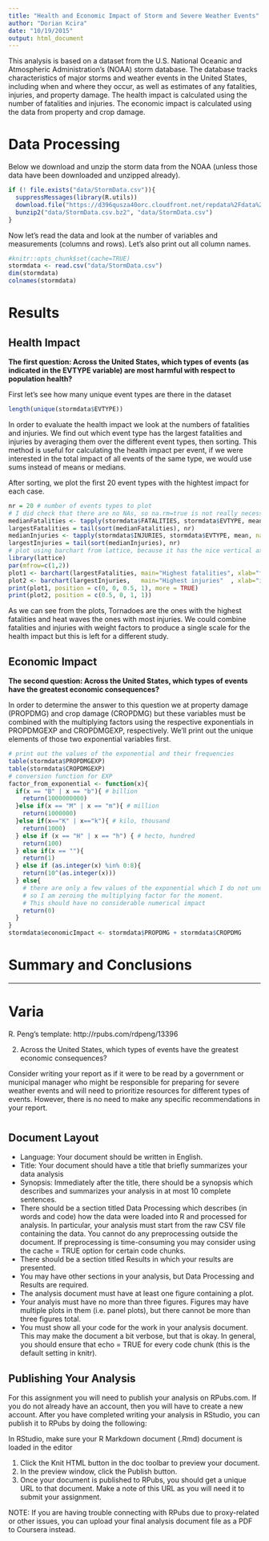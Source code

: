 ```yaml
---
title: "Health and Economic Impact of Storm and Severe Weather Events"
author: "Dorian Kcira"
date: "10/19/2015"
output: html_document
---
```



This analysis is based on a dataset from the U.S. National Oceanic and Atmospheric Administration's (NOAA) storm database. The database tracks characteristics of major storms and weather events in the United States, including when and where they occur, as well as estimates of any fatalities, injuries, and property damage. The health impact is calculated using the number of fatalities and injuries. The economic impact is calculated using the data from property and crop damage.

# Data Processing

Below we download and unzip the storm data from the NOAA (unless those data have been downloaded and unzipped already).

```r
if (! file.exists("data/StormData.csv")){
  suppressMessages(library(R.utils))
  download.file("https://d396qusza40orc.cloudfront.net/repdata%2Fdata%2FStormData.csv.bz2", "data/StormData.csv.bz2")
  bunzip2("data/StormData.csv.bz2", "data/StormData.csv")
}
```

Now let's read the data and look at the number of variables and measurements (columns and rows). Let's also print out all column names.

```R
#knitr::opts_chunk$set(cache=TRUE)
stormdata <- read.csv("data/StormData.csv")
dim(stormdata)
colnames(stormdata)
```


# Results

## Health Impact

**The first question: Across the United States, which types of events (as indicated in the EVTYPE variable) are most harmful with respect to population health?**


First let's see how many unique event types are there in the dataset
```r
length(unique(stormdata$EVTYPE))
```

In order to evaluate the health impact we look at the numbers of fatalities and injuries. We find out which event type has the largest fatalities and injuries by averaging them over the different event types, then sorting. This method is useful for calculating the health impact per event, if we were interested in the total impact of all events of the same type, we would use sums instead of means or medians.

After sorting, we plot the first 20 event types with the hightest impact for each case.


```r
nr = 20 # number of events types to plot
# I did check that there are no NAs, so na.rm=true is not really necessary
medianFatalities <- tapply(stormdata$FATALITIES, stormdata$EVTYPE, mean, na.rm = TRUE, simplify=TRUE)
largestFatalities = tail(sort(medianFatalities), nr)
medianInjuries <- tapply(stormdata$INJURIES, stormdata$EVTYPE, mean, na.rm = TRUE, simplify=TRUE)
largestInjuries = tail(sort(medianInjuries), nr)
# plot using barchart from lattice, because it has the nice vertical axis with the labels
library(lattice)
par(mfrow=c(1,2))
plot1 <- barchart(largestFatalities, main="Highest fatalities", xlab="fatalities")
plot2 <- barchart(largestInjuries,   main="Highest injuries"  , xlab="injuries")
print(plot1, position = c(0, 0, 0.5, 1), more = TRUE)
print(plot2, position = c(0.5, 0, 1, 1))
```

As we can see from the plots, Tornadoes are the ones with the highest fatalities and heat waves the ones with most injuries. We could combine fatalities and injuries with weight factors to produce a single scale for the health impact but this is left for a different study.


## Economic Impact

**The second question: Across the United States, which types of events have the greatest economic consequences?**

In order to determine the answer to this question we at property damage (PROPDMG) and crop damage (CROPDMG) but these variables must be combined with the multiplying factors using the respective exponentials in PROPDMGEXP and CROPDMGEXP, respectively. We'll print out the unique elements of those two exponential variables first.

```r
# print out the values of the exponential and their frequencies
table(stormdata$PROPDMGEXP)
table(stormdata$CROPDMGEXP)
# conversion function for EXP
factor_from_exponential <- function(x){
  if(x == "B" | x == "b"){ # billion
    return(1000000000)
  }else if(x == "M" | x == "m"){ # million
    return(1000000)
  }else if(x=="K" | x=="k"){ # kilo, thousand
    return(1000)
  } else if (x == "H" | x == "h") { # hecto, hundred
    return(100)
  } else if(x == ""){
    return(1)
  } else if (as.integer(x) %in% 0:8){
    return(10^(as.integer(x)))
  } else{
    # there are only a few values of the exponential which I do not understand,
    # so I am zeroing the multiplying factor for the moment.
    # This should have no considerable numerical impact
    return(0)
  }
}
stormdata$economicImpact <- stormdata$PROPDMG + stormdata$CROPDMG

```

# Summary and Conclusions



***********************************************

# Varia

R. Peng's template: http://rpubs.com/rdpeng/13396


   2. Across the United States, which types of events have the greatest economic consequences?

Consider writing your report as if it were to be read by a government or municipal manager who might be responsible for preparing for severe weather events and will need to prioritize resources for different types of events. However, there is no need to make any specific recommendations in your report.

#
## Document Layout

   * Language: Your document should be written in English.
   * Title: Your document should have a title that briefly summarizes your data analysis
   * Synopsis: Immediately after the title, there should be a synopsis which describes and summarizes your analysis in at most 10 complete sentences.
   * There should be a section titled Data Processing which describes (in words and code) how the data were loaded into R and processed for analysis. In particular, your analysis must start from the raw CSV file containing the data. You cannot do any preprocessing outside the document. If preprocessing is time-consuming you may consider using the cache = TRUE option for certain code chunks.
   * There should be a section titled Results in which your results are presented.
   * You may have other sections in your analysis, but Data Processing and Results are required.
   * The analysis document must have at least one figure containing a plot.
   * Your analyis must have no more than three figures. Figures may have multiple plots in them (i.e. panel plots), but there cannot be more than three figures total.
   * You must show all your code for the work in your analysis document. This may make the document a bit verbose, but that is okay. In general, you should ensure that echo = TRUE for every code chunk (this is the default setting in knitr).

## Publishing Your Analysis

For this assignment you will need to publish your analysis on RPubs.com. If you do not already have an account, then you will have to create a new account. After you have completed writing your analysis in RStudio, you can publish it to RPubs by doing the following:

In RStudio, make sure your R Markdown document (.Rmd) document is loaded in the editor

   1. Click the Knit HTML button in the doc toolbar to preview your document.
   1. In the preview window, click the Publish button.
   1. Once your document is published to RPubs, you should get a unique URL to that document. Make a note of this URL as you will need it to submit your assignment.

NOTE: If you are having trouble connecting with RPubs due to proxy-related or other issues, you can upload your final analysis document file as a PDF to Coursera instead.